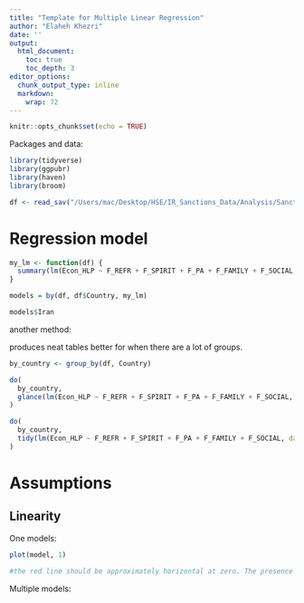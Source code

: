 ```yaml
---
title: "Template for Multiple Linear Regression"
author: "Elaheh Khezri"
date: ''
output: 
  html_document:
    toc: true
    toc_depth: 3
editor_options: 
  chunk_output_type: inline
  markdown: 
    wrap: 72
---
```


```r
knitr::opts_chunk$set(echo = TRUE)
```

Packages and data:

```r
library(tidyverse)
library(ggpubr)
library(haven)
library(broom)

df <- read_sav("/Users/mac/Desktop/HSE/IR_Sanctions_Data/Analysis/Sanctions/Combined_RU-IR.sav")
```

# Regression model

```r
my_lm <- function(df) {
  summary(lm(Econ_HLP ~ F_REFR + F_SPIRIT + F_PA + F_FAMILY + F_SOCIAL, data = df))
}

models = by(df, df$Country, my_lm)

models$Iran
```

another method:

produces neat tables
better for when there are a lot of groups.

```r

by_country <- group_by(df, Country)

do(
  by_country,
  glance(lm(Econ_HLP ~ F_REFR + F_SPIRIT + F_PA + F_FAMILY + F_SOCIAL, data = .))
)

do(
  by_country,
  tidy(lm(Econ_HLP ~ F_REFR + F_SPIRIT + F_PA + F_FAMILY + F_SOCIAL, data = .))
)

```


# Assumptions

## Linearity

One models:

```r
plot(model, 1)

#the red line should be approximately horizontal at zero. The presence of a pattern may indicate a problem with some aspect of the linear model.
```

Multiple models:

```r

```



